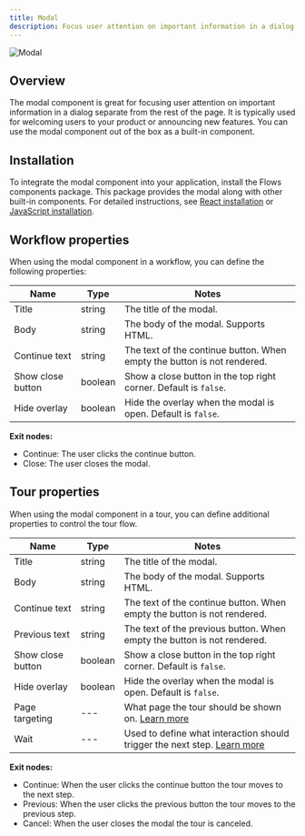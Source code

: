 ```yaml
---
title: Modal
description: Focus user attention on important information in a dialog separate from the rest of the page.
---
```


![Modal](/components/modal.png)

## Overview

The modal component is great for focusing user attention on important information in a dialog separate from the rest of the page. It is typically used for welcoming users to your product or announcing new features. You can use the modal component out of the box as a built-in component.

## Installation

To integrate the modal component into your application, install the Flows components package. This package provides the modal along with other built-in components. For detailed instructions, see [React installation](/react/installation#optional-use-built-in-components) or [JavaScript installation](/javascript/installation#optional-use-built-in-components).

## Workflow properties

When using the modal component in a workflow, you can define the following properties:

| Name              | Type    | Notes                                                                   |
| ----------------- | ------- | ----------------------------------------------------------------------- |
| Title             | string  | The title of the modal.                                                 |
| Body              | string  | The body of the modal. Supports HTML.                                   |
| Continue text     | string  | The text of the continue button. When empty the button is not rendered. |
| Show close button | boolean | Show a close button in the top right corner. Default is `false`.        |
| Hide overlay      | boolean | Hide the overlay when the modal is open. Default is `false`.            |

**Exit nodes:**

- Continue: The user clicks the continue button.
- Close: The user closes the modal.

## Tour properties

When using the modal component in a tour, you can define additional properties to control the tour flow.

| Name              | Type    | Notes                                                                                              |
| ----------------- | ------- | -------------------------------------------------------------------------------------------------- |
| Title             | string  | The title of the modal.                                                                            |
| Body              | string  | The body of the modal. Supports HTML.                                                              |
| Continue text     | string  | The text of the continue button. When empty the button is not rendered.                            |
| Previous text     | string  | The text of the previous button. When empty the button is not rendered.                            |
| Show close button | boolean | Show a close button in the top right corner. Default is `false`.                                   |
| Hide overlay      | boolean | Hide the overlay when the modal is open. Default is `false`.                                       |
| Page targeting    | ---     | What page the tour should be shown on. [Learn more](/block-properties/page-targeting)              |
| Wait              | ---     | Used to define what interaction should trigger the next step. [Learn more](/block-properties/wait) |

**Exit nodes:**

- Continue: When the user clicks the continue button the tour moves to the next step.
- Previous: When the user clicks the previous button the tour moves to the previous step.
- Cancel: When the user closes the modal the tour is canceled.

